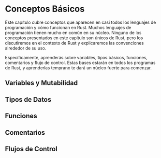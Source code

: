 # Conceptos Básicos

Este capítulo cubre conceptos que aparecen en casi todos los lenguajes de
programación y cómo funcionan en Rust. Muchos lenguajes de programación tienen
mucho en común en su núcleo. Ninguno de los conceptos presentados en este
capítulo son únicos de Rust, pero los discutiremos en el contexto de Rust y
explicaremos las convenciones alrededor de su uso.

Específicamente, aprenderás sobre variables, tipos básicos, funciones,
comentarios y flujo de control. Estas bases estarán en todos los programas de Rust, y aprenderlas temprano te dará un núcleo fuerte para comenzar.



## Variables y Mutabilidad

## Tipos de Datos

## Funciones

## Comentarios

## Flujos de Control

